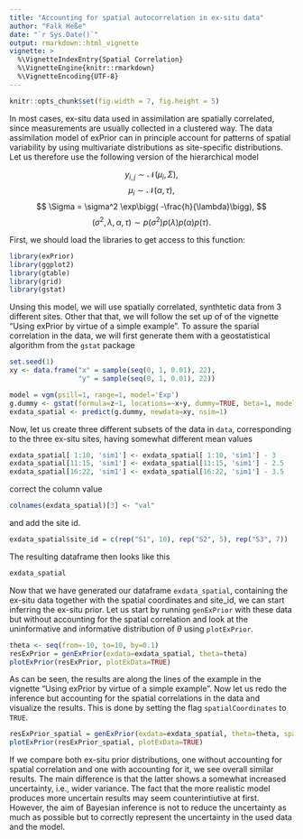 ```yaml
---
title: "Accounting for spatial autocorrelation in ex-situ data"
author: "Falk Heße"
date: "`r Sys.Date()`"
output: rmarkdown::html_vignette
vignette: >
  %\VignetteIndexEntry{Spatial Correlation}
  %\VignetteEngine{knitr::rmarkdown}
  %\VignetteEncoding{UTF-8}
---
```


```r
knitr::opts_chunk$set(fig.width = 7, fig.height = 5)
```

In most cases, ex-situ data used in assimilation are spatially correlated, since measurements are usually collected in a clustered way. The data assimilation model of exPrior can in principle account for patterns of spatial variability by using multivariate distributions as site-specific distributions. Let us therefore use the following version of the hierarchical model

$$
y_{i,j} \sim \mathcal{N}(\mu_i,\Sigma),
$$
$$
\mu_i \sim \mathcal{N}(\alpha,\tau),
$$
$$
\Sigma = \sigma^2 \exp\bigg( -\frac{h}{\lambda}\bigg),
$$
$$
         (\sigma^2, \lambda, \alpha, \tau) \sim p(\sigma^2)p(\lambda)p(\alpha)p(\tau).
$$

First, we should load the libraries to get access to this function:

```r
library(exPrior)
library(ggplot2)
library(gtable)
library(grid)
library(gstat)
```

Unsing this model, we will use spatially correlated, synthtetic data from 3 different sites. Other that that, we will follow the set up of of the vignette "Using exPrior by virtue of a simple example". To assure the sparial correlation in the data, we will first generate them with a geostatistical algorithm from the `gstat` package

```r
set.seed(1)
xy <- data.frame("x" = sample(seq(0, 1, 0.01), 22),
                 "y" = sample(seq(0, 1, 0.01), 22))

model = vgm(psill=1, range=1, model='Exp')
g.dummy <- gstat(formula=z~1, locations=~x+y, dummy=TRUE, beta=1, model=model, nmax=20)
exdata_spatial <- predict(g.dummy, newdata=xy, nsim=1)
```

Now, let us create three different subsets of the data in `data`, corresponding to the three ex-situ sites, having somewhat different mean values

```r
exdata_spatial[ 1:10, 'sim1'] <- exdata_spatial[ 1:10, 'sim1'] - 3
exdata_spatial[11:15, 'sim1'] <- exdata_spatial[11:15, 'sim1'] - 2.5
exdata_spatial[16:22, 'sim1'] <- exdata_spatial[16:22, 'sim1'] - 3.5
```

correct the column value

```r
colnames(exdata_spatial)[3] <- "val"
```

and add the site id.

```r
exdata_spatial$site_id = c(rep("S1", 10), rep("S2", 5), rep("S3", 7))
```

The resulting dataframe then looks like this

```r
exdata_spatial
```

Now that we have generated our dataframe `exdata_spatial`, containing the ex-situ data together with the spatial coordinates and site_id, we can start inferring the ex-situ prior. Let us start by running `genExPrior` with these data but without accounting for the spatial correlation and look at the uninformative and informative distribution of $\theta$ using `plotExPrior`.

```r
theta <- seq(from=-10, to=10, by=0.1)
resExPrior = genExPrior(exdata=exdata_spatial, theta=theta)
plotExPrior(resExPrior, plotExData=TRUE)
```

As can be seen, the results are along the lines of the example in the vignette "Using exPrior by virtue of a simple example". Now let us redo the inference but accounting for the spatial correlations in the data and visualize the results. This is done by setting the flag `spatialCoordinates` to `TRUE`.
 
```r
resExPrior_spatial = genExPrior(exdata=exdata_spatial, theta=theta, spatialCoordinates=TRUE)
plotExPrior(resExPrior_spatial, plotExData=TRUE)
```
  
If we compare both ex-situ prior distributions, one without accounting for spatial correlation and one with accounting for it, we see overall similar results. The main difference is that the latter shows a somewhat increased uncertainty, i.e., wider variance. The fact that the more realistic model produces more uncertain results may seem counterintiutive at first. However, the aim of Bayesian inference is not to reduce the uncertainty as much as possible but to correctly represent the uncertainty in the used data and the model.

<!-- # From the vignette generated by default -->

<!-- Vignettes are long form documentation commonly included in packages. Because they are part of the distribution of the package, they need to be as compact as possible. The `html_vignette` output type provides a custom style sheet (and tweaks some options) to ensure that the resulting html is as small as possible. The `html_vignette` format: -->

<!-- - Never uses retina figures -->
<!-- - Has a smaller default figure size -->
<!-- - Uses a custom CSS stylesheet instead of the default Twitter Bootstrap style -->

<!-- ## Vignette Info -->

<!-- Note the various macros within the `vignette` section of the metadata block above. These are required in order to instruct R how to build the vignette. Note that you should change the `title` field and the `\VignetteIndexEntry` to match the title of your vignette. -->

<!-- ## Styles -->

<!-- The `html_vignette` template includes a basic CSS theme. To override this theme you can specify your own CSS in the document metadata as follows: -->

<!--     output: -->
<!--       rmarkdown::html_vignette: -->
<!--         css: mystyles.css -->

<!-- ## Figures -->

<!-- The figure sizes have been customised so that you can easily put two images side-by-side. -->

<!-- ```{r, fig.show='hold'} -->
<!-- plot(1:10) -->
<!-- plot(10:1) -->
<!-- ``` -->

<!-- You can enable figure captions by `fig_caption: yes` in YAML: -->

<!--     output: -->
<!--       rmarkdown::html_vignette: -->
<!--         fig_caption: yes -->

<!-- Then you can use the chunk option `fig.cap = "Your figure caption."` in **knitr**. -->

<!-- ## More Examples -->

<!-- You can write math expressions, e.g. $Y = X\beta + \epsilon$, footnotes^[A footnote here.], and tables, e.g. using `knitr::kable()`. -->

<!-- ```{r, echo=FALSE, results='asis'} -->
<!-- knitr::kable(head(mtcars, 10)) -->
<!-- ``` -->

<!-- Also a quote using `>`: -->

<!-- > "He who gives up [code] safety for [code] speed deserves neither." -->
<!-- ([via](https://twitter.com/hadleywickham/status/504368538874703872)) -->
